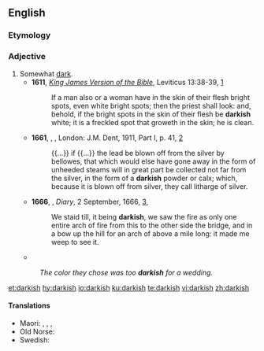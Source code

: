 ==English==

===Etymology===
{{suffix|dark|ish|lang=en}}

===Adjective===
{{en-adj}}

# Somewhat [[dark]].
#* '''1611''', ''[[w:King James Version|King James Version of the Bible]]'', Leviticus 13:38-39, [https://www.biblegateway.com/passage/?search=Leviticus+13&version=AKJV]
#*: If a man also or a woman have in the skin of their flesh bright spots, even white bright spots; then the priest shall look: and, behold, if the bright spots in the skin of their flesh be '''darkish''' white; it is a freckled spot that groweth in the skin; he is clean.
#* '''1661''', {{w|Robert Boyle}}, ''{{w|The Sceptical Chymist}}'', London: J.M. Dent, 1911, Part I, p. 41, [https://archive.org/details/scepticalchymist00boylrich]
#*: {{...}} if {{...}} the lead be blown off from the silver by bellowes, that which would else have gone away in the form of unheeded steams will in great part be collected not far from the silver, in the form of a '''darkish''' powder or calx; which, because it is blown off from silver, they call litharge of silver.
#* '''1666''', {{w|Samuel Pepys}}, ''Diary'', 2 September, 1666, [http://www.gutenberg.org/files/4171/4171-h/4171-h.htm],
#*: We staid till, it being '''darkish''', we saw the fire as only one entire arch of fire from this to the other side the bridge, and in a bow up the hill for an arch of above a mile long: it made me weep to see it.
#* {{quote-text|year=1934|author={{w|George Orwell}}|title={{w|Burmese Days}}|chapter=14|url=http://www.gutenberg.net.au/ebooks02/0200051h.html|passage=The village was '''darkish''' under the shade of broad leaves.}}
#: ''The color they chose was too '''darkish''' for a wedding.''

[[et:darkish]]
[[hy:darkish]]
[[io:darkish]]
[[ku:darkish]]
[[te:darkish]]
[[vi:darkish]]
[[zh:darkish]]

====Translations====
{{trans-top|}}
* Maori: {{t|mi|tariko}}, {{t|mi|pōuriuri}}, {{t|mi|manauri}}, {{t|mi|poururu}}
* Old Norse: {{t|non|sámr}}
* Swedish: {{t+|sv|mörklagd}}
{{trans-mid}}
{{trans-bottom}}